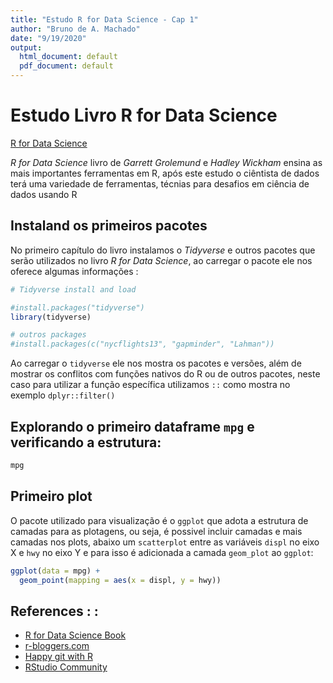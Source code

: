 ```yaml
---
title: "Estudo R for Data Science - Cap 1"
author: "Bruno de A. Machado"
date: "9/19/2020"
output:
  html_document: default
  pdf_document: default
---
```

# Estudo Livro R for Data Science

[R for Data Science](https://r4ds.had.co.nz/index.html)


*R for Data Science* livro de *Garrett Grolemund* e *Hadley Wickham* ensina as mais importantes ferramentas em R, após este estudo o ciêntista de dados terá uma variedade de ferramentas, técnias para desafios em ciência de dados usando R   


## Instaland os primeiros pacotes

No primeiro capítulo do livro instalamos o *Tidyverse* e outros pacotes que serão utilizados no livro *R for Data Science*, ao carregar o pacote ele nos oferece algumas informações : 

```r
# Tidyverse install and load

#install.packages("tidyverse")
library(tidyverse)

# outros packages
#install.packages(c("nycflights13", "gapminder", "Lahman"))
```

Ao carregar o `tidyverse` ele nos mostra os pacotes e versões, além de mostrar os conflitos com funções nativos do R ou de outros pacotes, neste caso para utilizar a função específica utilizamos `::` como mostra no exemplo `dplyr::filter()`

## Explorando o primeiro dataframe `mpg` e verificando a estrutura:

```r
mpg
```


## Primeiro plot

O pacote utilizado para visualização é o `ggplot` que adota a estrutura de camadas para as plotagens, ou seja, é possivel incluir camadas e mais camadas nos plots, abaixo um `scatterplot` entre as variáveis `displ` no eixo X e `hwy` no eixo Y e para isso é adicionada a camada `geom_plot` ao `ggplot`: 

```r
ggplot(data = mpg) + 
  geom_point(mapping = aes(x = displ, y = hwy))
```

## References : :
* [R for Data Science Book](https://r4ds.had.co.nz/data-visualisation.html)
* [r-bloggers.com](http://www.r-bloggers.com)
* [Happy git with R](https://happygitwithr.com/rstudio-git-github.html)
* [RStudio Community](https://community.rstudio.com/)


